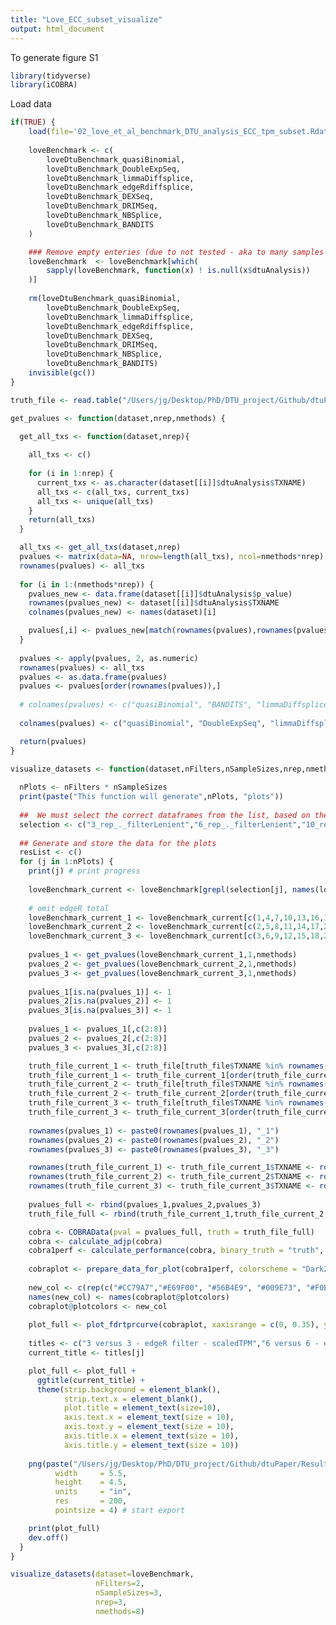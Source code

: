 ```yaml
---
title: "Love_ECC_subset_visualize"
output: html_document
---
```


To generate figure S1

```r
library(tidyverse)
library(iCOBRA)
```

Load data

```r
if(TRUE) {
    load(file='02_love_et_al_benchmark_DTU_analysis_ECC_tpm_subset.Rdata')
  
    loveBenchmark <- c(
        loveDtuBenchmark_quasiBinomial,
        loveDtuBenchmark_DoubleExpSeq,
        loveDtuBenchmark_limmaDiffsplice,
        loveDtuBenchmark_edgeRdiffsplice,
        loveDtuBenchmark_DEXSeq,
        loveDtuBenchmark_DRIMSeq,
        loveDtuBenchmark_NBSplice,
        loveDtuBenchmark_BANDITS
    )

    ### Remove empty enteries (due to not tested - aka to many samples for reasonable runtime)
    loveBenchmark  <- loveBenchmark[which(
        sapply(loveBenchmark, function(x) ! is.null(x$dtuAnalysis))
    )]
    
    rm(loveDtuBenchmark_quasiBinomial,
        loveDtuBenchmark_DoubleExpSeq,
        loveDtuBenchmark_limmaDiffsplice,
        loveDtuBenchmark_edgeRdiffsplice,
        loveDtuBenchmark_DEXSeq,
        loveDtuBenchmark_DRIMSeq,
        loveDtuBenchmark_NBSplice,
        loveDtuBenchmark_BANDITS)
    invisible(gc())
}

truth_file <- read.table("/Users/jg/Desktop/PhD/DTU_project/Github/dtuPaper/Data/Love_data/truth_Love.txt")
```

```r
get_pvalues <- function(dataset,nrep,nmethods) {

  get_all_txs <- function(dataset,nrep){
  
    all_txs <- c()
 
    for (i in 1:nrep) {
      current_txs <- as.character(dataset[[i]]$dtuAnalysis$TXNAME)
      all_txs <- c(all_txs, current_txs)
      all_txs <- unique(all_txs)
    }
    return(all_txs)
  }

  all_txs <- get_all_txs(dataset,nrep)
  pvalues <- matrix(data=NA, nrow=length(all_txs), ncol=nmethods*nrep)
  rownames(pvalues) <- all_txs
  
  for (i in 1:(nmethods*nrep)) {
    pvalues_new <- data.frame(dataset[[i]]$dtuAnalysis$p_value)
    rownames(pvalues_new) <- dataset[[i]]$dtuAnalysis$TXNAME
    colnames(pvalues_new) <- names(dataset)[i]

    pvalues[,i] <- pvalues_new[match(rownames(pvalues),rownames(pvalues_new)),1]
  }
  
  pvalues <- apply(pvalues, 2, as.numeric)
  rownames(pvalues) <- all_txs
  pvalues <- as.data.frame(pvalues)
  pvalues <- pvalues[order(rownames(pvalues)),]
  
  # colnames(pvalues) <- c("quasiBinomial", "BANDITS", "limmaDiffsplice", "edgeRDiffsplice", "DoubleExpSeq")
  
  colnames(pvalues) <- c("quasiBinomial", "DoubleExpSeq", "limmaDiffsplice", "edgeRDiffsplice", "DEXSeq", "DRIMSeq", "NBSplice", "BANDITS")

  return(pvalues)
}
```



```r
visualize_datasets <- function(dataset,nFilters,nSampleSizes,nrep,nmethods) {
  
  nPlots <- nFilters * nSampleSizes
  print(paste("This function will generate",nPlots, "plots"))
  
  ##  We must select the correct dataframes from the list, based on the list names
  selection <- c("3_rep_._filterLenient","6_rep_._filterLenient","10_rep_._filterLenient","3_rep_._filterStringent","6_rep_._filterStringent","10_rep_._filterStringent")
  
  ## Generate and store the data for the plots
  resList <- c()
  for (j in 1:nPlots) {
    print(j) # print progress
    
    loveBenchmark_current <- loveBenchmark[grepl(selection[j], names(loveBenchmark))]
    
    # omit edgeR total
    loveBenchmark_current_1 <- loveBenchmark_current[c(1,4,7,10,13,16,19,22)]
    loveBenchmark_current_2 <- loveBenchmark_current[c(2,5,8,11,14,17,20,23)]
    loveBenchmark_current_3 <- loveBenchmark_current[c(3,6,9,12,15,18,21,24)]
    
    pvalues_1 <- get_pvalues(loveBenchmark_current_1,1,nmethods)
    pvalues_2 <- get_pvalues(loveBenchmark_current_2,1,nmethods)
    pvalues_3 <- get_pvalues(loveBenchmark_current_3,1,nmethods)
    
    pvalues_1[is.na(pvalues_1)] <- 1
    pvalues_2[is.na(pvalues_2)] <- 1
    pvalues_3[is.na(pvalues_3)] <- 1
    
    pvalues_1 <- pvalues_1[,c(2:8)]
    pvalues_2 <- pvalues_2[,c(2:8)]
    pvalues_3 <- pvalues_3[,c(2:8)]

    truth_file_current_1 <- truth_file[truth_file$TXNAME %in% rownames(pvalues_1),]
    truth_file_current_1 <- truth_file_current_1[order(truth_file_current_1$TXNAME),]
    truth_file_current_2 <- truth_file[truth_file$TXNAME %in% rownames(pvalues_2),]
    truth_file_current_2 <- truth_file_current_2[order(truth_file_current_2$TXNAME),]
    truth_file_current_3 <- truth_file[truth_file$TXNAME %in% rownames(pvalues_3),]
    truth_file_current_3 <- truth_file_current_3[order(truth_file_current_3$TXNAME),]
    
    rownames(pvalues_1) <- paste0(rownames(pvalues_1), "_1")
    rownames(pvalues_2) <- paste0(rownames(pvalues_2), "_2")
    rownames(pvalues_3) <- paste0(rownames(pvalues_3), "_3")

    rownames(truth_file_current_1) <- truth_file_current_1$TXNAME <- rownames(pvalues_1)
    rownames(truth_file_current_2) <- truth_file_current_2$TXNAME <- rownames(pvalues_2)
    rownames(truth_file_current_3) <- truth_file_current_3$TXNAME <- rownames(pvalues_3)
    
    pvalues_full <- rbind(pvalues_1,pvalues_2,pvalues_3)
    truth_file_full <- rbind(truth_file_current_1,truth_file_current_2,truth_file_current_3)

    cobra <- COBRAData(pval = pvalues_full, truth = truth_file_full)
    cobra <- calculate_adjp(cobra)
    cobra1perf <- calculate_performance(cobra, binary_truth = "truth", cont_truth = "none", splv = "none", aspects = c("fdrtpr", "fdrtprcurve", "overlap"))
    
    cobraplot <- prepare_data_for_plot(cobra1perf, colorscheme = "Dark2", facetted = TRUE)
    
    new_col <- c(rep(c("#CC79A7","#E69F00", "#56B4E9", "#009E73", "#F0E442", "#0072B2", "#D55E00", "#999999"),4),rep("white",16))
    names(new_col) <- names(cobraplot@plotcolors)
    cobraplot@plotcolors <- new_col
  
    plot_full <- plot_fdrtprcurve(cobraplot, xaxisrange = c(0, 0.35), yaxisrange = c(0,0.85))
    
    titles <- c("3 versus 3 - edgeR filter - scaledTPM","6 versus 6 - edgeR filter - scaledTPM","10 versus 10 - edgeR filter - scaledTPM","3 versus 3 - DRIMSeq filter - scaledTPM","6 versus 6 - DRIMSeq filter - scaledTPM","10 versus 10 - DRIMSeq filter - scaledTPM")
    current_title <- titles[j]

    plot_full <- plot_full + 
      ggtitle(current_title) +
      theme(strip.background = element_blank(),
            strip.text.x = element_blank(),
            plot.title = element_text(size=10),
            axis.text.x = element_text(size = 10),
            axis.text.y = element_text(size = 10),
            axis.title.x = element_text(size = 10),
            axis.title.y = element_text(size = 10))
    
    png(paste("/Users/jg/Desktop/PhD/DTU_project/Github/dtuPaper/Results/Love_ECC_benchmark/plot_icobra_subset_tpm_figS1_", j, ".png", sep = ""),
          width     = 5.5,
          height    = 4.5,
          units     = "in",
          res       = 200,
          pointsize = 4) # start export

    print(plot_full)
    dev.off()
  }
}
```

```r
visualize_datasets(dataset=loveBenchmark,
                   nFilters=2,
                   nSampleSizes=3,
                   nrep=3,
                   nmethods=8)
```






